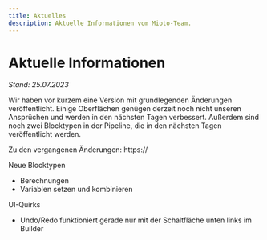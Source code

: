 ```yaml
---
title: Aktuelles
description: Aktuelle Informationen vom Mioto-Team.
---
```


# Aktuelle Informationen

*Stand: 25.07.2023*

Wir haben vor kurzem eine Version mit grundlegenden Änderungen veröffentlicht. Einige Oberflächen genügen derzeit noch nicht unseren Ansprüchen und werden in den nächsten Tagen verbessert. Außerdem sind noch zwei Blocktypen in der Pipeline, die in den nächsten Tagen veröffentlicht werden.

Zu den vergangenen Änderungen: https://

Neue Blocktypen

* Berechnungen
* Variablen setzen und kombinieren

UI-Quirks

* Undo/Redo funktioniert gerade nur mit der Schaltfläche unten links im Builder
